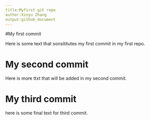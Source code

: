 ```yaml
---
title:Myfirst git repo
author:Xinyu Zhang
output:github_document
---
```


#My first commit

Here is some text that sonsititutes my first commit in my first repo.

# My second commit

Here is more ttxt that will be added in my second commit.

# My third commit 
here is some final text for third commit.
